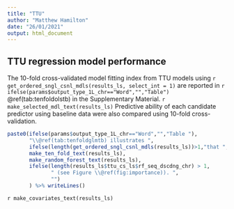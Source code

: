 ```yaml
---
title: "TTU"
author: "Matthew Hamilton"
date: "26/01/2021"
output: html_document
---
```


## TTU regression model performance 
<!-- Table start -->The 10-fold cross-validated model fitting index from TTU models using `r get_ordered_sngl_csnl_mdls(results_ls, select_int = 1)` are reported in `r ifelse(params$output_type_1L_chr=="Word","","Table")` \@ref(tab:tenfoldolstb) in the Supplementary Material<!-- Table end -->. `r make_selected_mdl_text(results_ls)` Predictive ability of each candidate predictor using baseline data were also compared using 10-fold cross-validation.  

```r
paste0(ifelse(params$output_type_1L_chr=="Word","","Table "),
       "\\@ref(tab:tenfoldglmtb) illustrates ",
       ifelse(length(get_ordered_sngl_csnl_mdls(results_ls))>1,"that ",""),
       make_ten_fold_text(results_ls),
       make_random_forest_text(results_ls),
       ifelse(length(results_ls$ttu_cs_ls$rf_seq_dscdng_chr) > 1,
              " (see Figure \\@ref(fig:importance)). ",
              "")
       ) %>% writeLines()
```

`r make_covariates_text(results_ls)`
